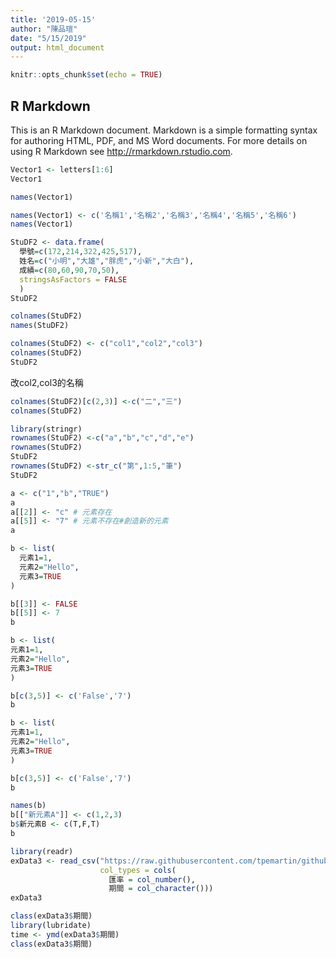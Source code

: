 ```yaml
---
title: '2019-05-15'
author: "陳品瑄"
date: "5/15/2019"
output: html_document
---
```


```r
knitr::opts_chunk$set(echo = TRUE)
```

## R Markdown

This is an R Markdown document. Markdown is a simple formatting syntax for authoring HTML, PDF, and MS Word documents. For more details on using R Markdown see <http://rmarkdown.rstudio.com>.
```r
Vector1 <- letters[1:6]
Vector1

names(Vector1)
```

```r
names(Vector1) <- c('名稱1','名稱2','名稱3','名稱4','名稱5','名稱6')
names(Vector1)
```

```r
StuDF2 <- data.frame(
  學號=c(172,214,322,425,517),
  姓名=c("小明","大雄","胖虎","小新","大白"),
  成績=c(80,60,90,70,50),
  stringsAsFactors = FALSE
  )
StuDF2 
```

```r
colnames(StuDF2)
names(StuDF2)
```

```r
colnames(StuDF2) <- c("col1","col2","col3")
colnames(StuDF2)
StuDF2
```
改col2,col3的名稱
```r
colnames(StuDF2)[c(2,3)] <-c("二","三")
colnames(StuDF2)
```

```r
library(stringr)
rownames(StuDF2) <-c("a","b","c","d","e")
rownames(StuDF2)
StuDF2
rownames(StuDF2) <-str_c("第",1:5,"筆")
StuDF2
```

```r
a <- c("1","b","TRUE")
a
a[[2]] <- "c" # 元素存在
a[[5]] <- "7" # 元素不存在#創造新的元素
a
```

```r
b <- list(
  元素1=1,
  元素2="Hello",
  元素3=TRUE
)

b[[3]] <- FALSE
b[[5]] <- 7
b


```

```r
b <- list(
元素1=1,
元素2="Hello",
元素3=TRUE
)

b[c(3,5)] <- c('False','7')
b

b <- list(
元素1=1,
元素2="Hello",
元素3=TRUE
)

b[c(3,5)] <- c('False','7')
b
```

```r
names(b)
b[["新元素A"]] <- c(1,2,3)
b$新元素B <- c(T,F,T)
b
```

```r
library(readr)
exData3 <- read_csv("https://raw.githubusercontent.com/tpemartin/github-data/master/exData3.csv",
                    col_types = cols(
                      匯率 = col_number(),
                      期間 = col_character()))
exData3
```

```r
class(exData3$期間)
library(lubridate)
time <- ymd(exData3$期間)
class(exData3$期間)
```

































